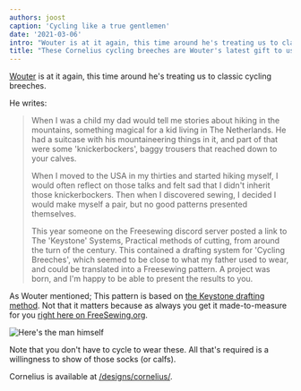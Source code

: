```yaml
---
authors: joost
caption: 'Cycling like a true gentlemen'
date: '2021-03-06'
intro: "Wouter is at it again, this time around he's treating us to classic cycling breeches."
title: "These Cornelius cycling breeches are Wouter's latest gift to us all"
---
```


[Wouter](https://www.instagram.com/wouter.vdub/) is at it again, this time
around he's treating us to classic cycling breeches.

<!-- truncate -->

He writes:

> When I was a child my dad would tell me stories about hiking in the
> mountains, something magical for a kid living in The Netherlands. He had a
> suitcase with his mountaineering things in it, and part of that were some
> 'knickerbockers', baggy trousers that reached down to your calves.
>
> When I moved to the USA in my thirties and started hiking myself, I would
> often reflect on those talks and felt sad that I didn't inherit those
> knickerbockers. Then when I discovered sewing, I decided I would make myself
> a pair, but no good patterns presented themselves.
>
> This year someone on the Freesewing discord server posted a link to The
> 'Keystone' Systems, Practical methods of cutting, from around the turn of the
> century. This contained a drafting system for 'Cycling Breeches', which
> seemed to be close to what my father used to wear, and could be translated
> into a Freesewing pattern. A project was born, and I'm happy to be able to
> present the results to you.

As Wouter mentioned; This pattern is based on [the Keystone drafting
method](https://archive.org/details/keystonesystemsc00heck/page/n5/mode/2up).
Not that it matters because as always you get it made-to-measure for you [right
here on FreeSewing.org](/designs/cornelius/).

![Here's the man
himself](https://posts.freesewing.org/uploads/wouter_9fbc821146.jpg)

Note that you don't have to cycle to wear these. All that's required is a
willingness to show of those socks (or calfs).

Cornelius is available at [/designs/cornelius/](/designs/cornelius/).

